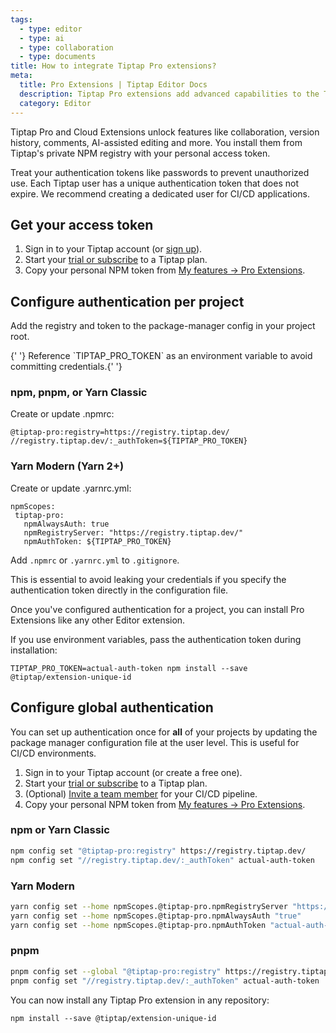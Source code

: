 ```yaml
---
tags:
  - type: editor
  - type: ai
  - type: collaboration
  - type: documents
title: How to integrate Tiptap Pro extensions?
meta:
  title: Pro Extensions | Tiptap Editor Docs
  description: Tiptap Pro extensions add advanced capabilities to the Tiptap Editor and are installed from the private Tiptap NPM registry.
  category: Editor
---
```



Tiptap Pro and Cloud Extensions unlock features like collaboration, version history, comments, AI-assisted editing and more. You install them from Tiptap's private NPM registry with your personal access token.

<Callout title="Security warning" variant="warning">
  Treat your authentication tokens like passwords to prevent unauthorized use. Each Tiptap user has
  a unique authentication token that does not expire. We recommend creating a dedicated user for
  CI/CD applications.
</Callout>

## Get your access token

1. Sign in to your Tiptap account (or [sign up](https://cloud.tiptap.dev/register)).
2. Start your [trial or subscribe](https://cloud.tiptap.dev/v2/billing) to a Tiptap plan.
3. Copy your personal NPM token from [My features → Pro Extensions](https://cloud.tiptap.dev/v2/features/pro-extensions).

## Configure authentication per project

Add the registry and token to the package-manager config in your project root.

<Callout title="Tip" variant="info">
  {' '}
  Reference `TIPTAP_PRO_TOKEN` as an environment variable to avoid committing credentials.{' '}
</Callout>

### npm, pnpm, or Yarn Classic

Create or update .npmrc:

```
@tiptap-pro:registry=https://registry.tiptap.dev/
//registry.tiptap.dev/:_authToken=${TIPTAP_PRO_TOKEN}
```

### Yarn Modern (Yarn 2+)

Create or update .yarnrc.yml:

```
npmScopes:
 tiptap-pro:
   npmAlwaysAuth: true
   npmRegistryServer: "https://registry.tiptap.dev/"
   npmAuthToken: ${TIPTAP_PRO_TOKEN}
```

Add `.npmrc` or `.yarnrc.yml` to `.gitignore`.

<Callout title="Warning" variant="hint">
  This is essential to avoid leaking your credentials if you specify the authentication token
  directly in the configuration file.
</Callout>

Once you've configured authentication for a project, you can install Pro Extensions like any other Editor extension.

If you use environment variables, pass the authentication token during installation:

```
TIPTAP_PRO_TOKEN=actual-auth-token npm install --save @tiptap/extension-unique-id
```

## Configure global authentication

You can set up authentication once for **all** of your projects by updating the package manager configuration file at the user level. This is useful for CI/CD environments.

1. Sign in to your Tiptap account (or create a free one).
2. Start your [trial or subscribe](https://cloud.tiptap.dev/v2/billing) to a Tiptap plan.
3. (Optional) [Invite a team member](https://cloud.tiptap.dev/v2/team/members) for your CI/CD pipeline.
4. Copy your personal NPM token from [My features → Pro Extensions](https://cloud.tiptap.dev/v2/features/pro-extensions).

### npm or Yarn Classic

```bash
npm config set "@tiptap-pro:registry" https://registry.tiptap.dev/
npm config set "//registry.tiptap.dev/:_authToken" actual-auth-token
```

### Yarn Modern

```bash
yarn config set --home npmScopes.@tiptap-pro.npmRegistryServer "https://registry.tiptap.dev/"
yarn config set --home npmScopes.@tiptap-pro.npmAlwaysAuth "true"
yarn config set --home npmScopes.@tiptap-pro.npmAuthToken "actual-auth-token"
```

### pnpm

```bash
pnpm config set --global "@tiptap-pro:registry" https://registry.tiptap.dev/
pnpm config set "//registry.tiptap.dev/:_authToken" actual-auth-token
```

You can now install any Tiptap Pro extension in any repository:

```
npm install --save @tiptap/extension-unique-id
```
